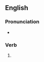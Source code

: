 ==English==

===Pronunciation===
* {{rhymes|aɪlɪŋ|lang=en}}

===Verb===
{{head|en|verb form}}

# {{present participle of|rile|lang=en|nocat=1}}